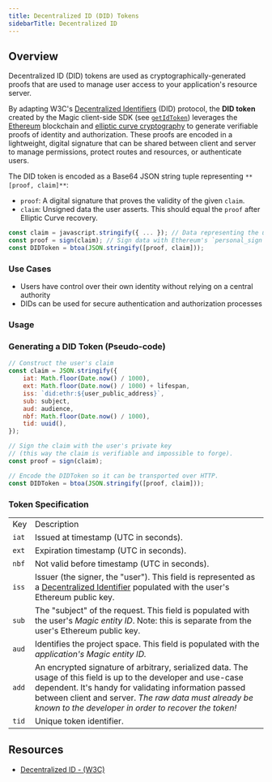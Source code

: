 ```yaml
---
title: Decentralized ID (DID) Tokens
sidebarTitle: Decentralized ID
---
```


## Overview

Decentralized ID (DID) tokens are used as cryptographically-generated proofs that are used to manage user access to your application's resource server.

By adapting W3C's [Decentralized Identifiers](https://w3c-ccg.github.io/did-primer/) (DID) protocol, the **DID token** created by the Magic client-side SDK (see [`getIdToken`](/docs/embedded-wallet/api/client-side-sdks/web#getidtoken)) leverages the [Ethereum](https://ethereum.org/) blockchain and [elliptic curve cryptography](https://en.wikipedia.org/wiki/Elliptic-curve_cryptography) to generate verifiable proofs of identity and authorization. These proofs are encoded in a lightweight, digital signature that can be shared between client and server to manage permissions, protect routes and resources, or authenticate users.

The DID token is encoded as a Base64 JSON string tuple representing `**[proof, claim]**`:

- `proof`: A digital signature that proves the validity of the given `claim`.
- `claim`: Unsigned data the user asserts. This should equal the `proof` after Elliptic Curve recovery.

```javascript JavaScript
const claim = javascript.stringify({ ... }); // Data representing the user's access
const proof = sign(claim); // Sign data with Ethereum's `personal_sign` method
const DIDToken = btoa(JSON.stringify([proof, claim]));
```

### Use Cases


* Users have control over their own identity without relying on a central authority
* DIDs can be used for secure authentication and authorization processes

### Usage


### Generating a DID Token (Pseudo-code)

```javascript JavaScript
// Construct the user's claim
const claim = JSON.stringify({
    iat: Math.floor(Date.now() / 1000),
    ext: Math.floor(Date.now() / 1000) + lifespan,
    iss: `did:ethr:${user_public_address}`,
    sub: subject,
    aud: audience,
    nbf: Math.floor(Date.now() / 1000),
    tid: uuid(),
});

// Sign the claim with the user's private key
// (this way the claim is verifiable and impossible to forge).
const proof = sign(claim);

// Encode the DIDToken so it can be transported over HTTP.
const DIDToken = btoa(JSON.stringify([proof, claim]));
```

### Token Specification

|       |                                                                                                                                                                                                                                                                                           |
| ----- | ----------------------------------------------------------------------------------------------------------------------------------------------------------------------------------------------------------------------------------------------------------------------------------------- |
| Key   | Description                                                                                                                                                                                                                                                                               |
| `iat` | Issued at timestamp (UTC in seconds).                                                                                                                                                                                                                                                     |
| `ext` | Expiration timestamp (UTC in seconds).                                                                                                                                                                                                                                                    |
| `nbf` | Not valid before timestamp (UTC in seconds).                                                                                                                                                                                                                                              |
| `iss` | Issuer (the signer, the "user"). This field is represented as a [Decentralized Identifier](https://w3c-ccg.github.io/did-primer/#the-format-of-a-did) populated with the user's Ethereum public key.                                                                                      |
| `sub` | The "subject" of the request. This field is populated with the user's _Magic entity ID_. Note: this is separate from the user's Ethereum public key.                                                                                                                                      |
| `aud` | Identifies the project space. This field is populated with the _application's Magic entity ID._                                                                                                                                                                                           |
| `add` | An encrypted signature of arbitrary, serialized data. The usage of this field is up to the developer and use-case dependent. It's handy for validating information passed between client and server. _The raw data must already be known to the developer in order to recover the token!_ |
| `tid` | Unique token identifier.                                                                                                                                                                                                                                                                  |

## Resources

- [Decentralized ID - (W3C)](https://www.w3.org/TR/did-core/)
